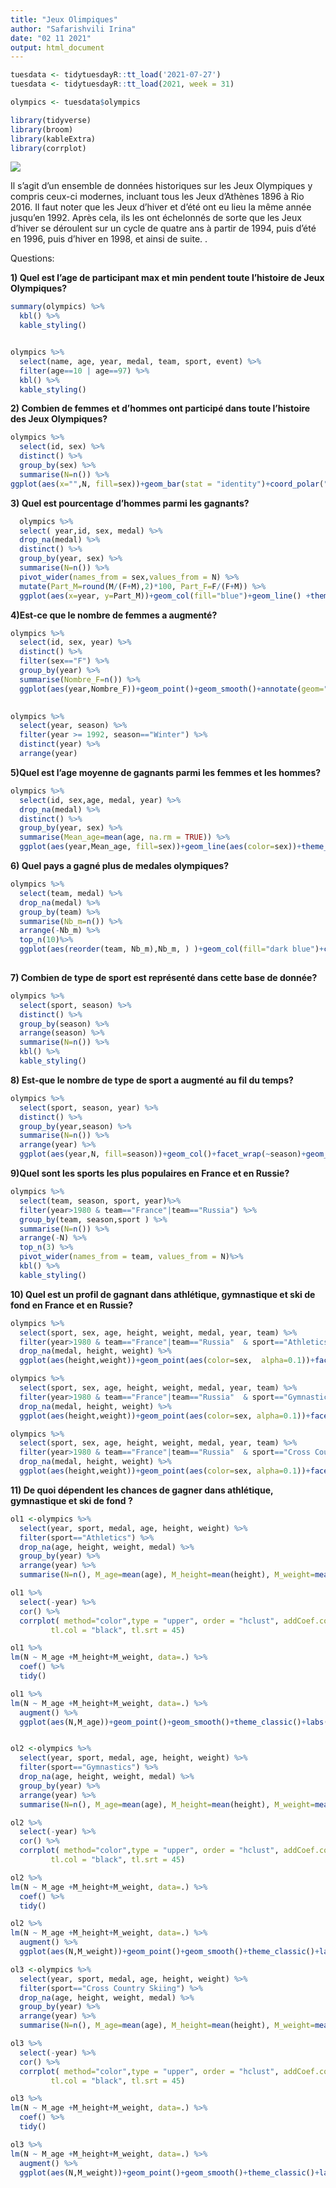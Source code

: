 ---
title: "Jeux Olimpiques"
author: "Safarishvili Irina"
date: "02 11 2021"
output: html_document
---


```{r, echo=FALSE, warning=FALSE, message=FALSE}

tuesdata <- tidytuesdayR::tt_load('2021-07-27')
tuesdata <- tidytuesdayR::tt_load(2021, week = 31)

olympics <- tuesdata$olympics

library(tidyverse)
library(broom)
library(kableExtra)
library(corrplot)

```


![](JO.png)

Il s'agit d'un ensemble de données historiques sur les Jeux Olympiques y compris ceux-ci modernes, incluant tous les Jeux d'Athènes 1896 à Rio 2016.
Il faut noter que les Jeux d'hiver et d'été ont eu lieu la même année jusqu'en 1992. Après cela, ils les ont échelonnés de sorte que les Jeux d'hiver se déroulent sur un cycle de quatre ans à partir de 1994, puis d'été en 1996, puis d'hiver en 1998, et ainsi de suite. .

Questions:

**1) Quel est l'age de participant max et min pendent toute l'histoire de Jeux Olympiques?** 

```{r}

summary(olympics) %>% 
  kbl() %>% 
  kable_styling()


olympics %>% 
  select(name, age, year, medal, team, sport, event) %>% 
  filter(age==10 | age==97) %>% 
  kbl() %>% 
  kable_styling()
```

**2) Combien de femmes et d'hommes ont participé dans toute l'histoire des Jeux Olympiques?**

```{r}
olympics %>%
  select(id, sex) %>% 
  distinct() %>% 
  group_by(sex) %>%
  summarise(N=n()) %>%
ggplot(aes(x="",N, fill=sex))+geom_bar(stat = "identity")+coord_polar("y",start=0)+ theme_void()

```

**3) Quel est pourcentage d'hommes parmi les gagnants?**
```{r, warning=FALSE}
  olympics %>%
  select( year,id, sex, medal) %>%
  drop_na(medal) %>% 
  distinct() %>%
  group_by(year, sex) %>%
  summarise(N=n()) %>% 
  pivot_wider(names_from = sex,values_from = N) %>% 
  mutate(Part_M=round(M/(F+M),2)*100, Part_F=F/(F+M)) %>% 
  ggplot(aes(x=year, y=Part_M))+geom_col(fill="blue")+geom_line() +theme_classic()+labs(y= "% d'hommes gagnants", x="an")

```


**4)Est-ce que le nombre de femmes a augmenté?**

```{r, warning=FALSE, message=F}
olympics %>% 
  select(id, sex, year) %>% 
  distinct() %>% 
  filter(sex=="F") %>% 
  group_by(year) %>% 
  summarise(Nombre_F=n()) %>% 
  ggplot(aes(year,Nombre_F))+geom_point()+geom_smooth()+annotate(geom="text", label="Winter", x=2006, y=0 )+annotate(geom="text", label="Summer", x=2000, y=5000 )+theme_classic()
  
```

```{r, echo=FALSE}
olympics %>% 
  select(year, season) %>% 
  filter(year >= 1992, season=="Winter") %>% 
  distinct(year) %>% 
  arrange(year)
```

**5)Quel est l'age moyenne de gagnants parmi les femmes et les hommes?**
```{r,  message=F}
olympics %>% 
  select(id, sex,age, medal, year) %>%
  drop_na(medal) %>%
  distinct() %>% 
  group_by(year, sex) %>% 
  summarise(Mean_age=mean(age, na.rm = TRUE)) %>% 
  ggplot(aes(year,Mean_age, fill=sex))+geom_line(aes(color=sex))+theme_classic()
```

**6) Quel pays a gagné plus de medales olympiques?**

```{r, message=F}
olympics %>% 
  select(team, medal) %>% 
  drop_na(medal) %>% 
  group_by(team) %>% 
  summarise(Nb_m=n()) %>%
  arrange(-Nb_m) %>% 
  top_n(10)%>% 
  ggplot(aes(reorder(team, Nb_m),Nb_m, ) )+geom_col(fill="dark blue")+coord_flip()+theme_classic()+labs(x= "Pays", y="Nombre de medales")
  
```


**7) Combien de type de sport est représenté dans cette base de donnée?**

```{r}
olympics %>%
  select(sport, season) %>% 
  distinct() %>% 
  group_by(season) %>% 
  arrange(season) %>% 
  summarise(N=n()) %>% 
  kbl() %>% 
  kable_styling()
```
**8) Est-que le nombre de type de sport a augmenté au fil du temps?**
```{r, message=F}  
olympics %>%
  select(sport, season, year) %>% 
  distinct() %>% 
  group_by(year,season) %>% 
  summarise(N=n()) %>% 
  arrange(year) %>% 
  ggplot(aes(year,N, fill=season))+geom_col()+facet_wrap(~season)+geom_line()+theme_classic()+theme(legend.position ="none")
```

**9)Quel sont les sports les plus populaires en France et en Russie?**

```{r, message=F}
olympics %>% 
  select(team, season, sport, year)%>%
  filter(year>1980 & team=="France"|team=="Russia") %>%
  group_by(team, season,sport ) %>% 
  summarise(N=n()) %>% 
  arrange(-N) %>% 
  top_n(3) %>% 
  pivot_wider(names_from = team, values_from = N)%>%
  kbl() %>% 
  kable_styling()
```


**10) Quel est un profil de gagnant dans athlétique, gymnastique et ski de fond en France et en Russie?**

```{r}
olympics %>% 
  select(sport, sex, age, height, weight, medal, year, team) %>% 
  filter(year>1980 & team=="France"|team=="Russia"  & sport=="Athletics") %>% 
  drop_na(medal, height, weight) %>% 
  ggplot(aes(height,weight))+geom_point(aes(color=sex,  alpha=0.1))+facet_wrap(~team)+theme_classic()+labs(title = "Profil de gagnant en athlétique")
```

```{r}
olympics %>% 
  select(sport, sex, age, height, weight, medal, year, team) %>% 
  filter(year>1980 & team=="France"|team=="Russia"  & sport=="Gymnastics") %>% 
  drop_na(medal, height, weight) %>% 
  ggplot(aes(height,weight))+geom_point(aes(color=sex, alpha=0.1))+facet_wrap(~team)+theme_classic()+labs(title = "Profil de gagnant en gymnastique")
```

```{r}
olympics %>% 
  select(sport, sex, age, height, weight, medal, year, team) %>% 
  filter(year>1980 & team=="France"|team=="Russia"  & sport=="Cross Country Skiing") %>% 
  drop_na(medal, height, weight) %>% 
  ggplot(aes(height,weight))+geom_point(aes(color=sex, alpha=0.1))+facet_wrap(~team)+theme_classic()+labs(title = "Profil de gagnant en ski de fond")
```

**11) De quoi dépendent les chances de gagner dans athlétique, gymnastique et ski de fond ?**

```{r, warning=FALSE, message=F}

ol1 <-olympics %>% 
  select(year, sport, medal, age, height, weight) %>% 
  filter(sport=="Athletics") %>% 
  drop_na(age, height, weight, medal) %>% 
  group_by(year) %>%
  arrange(year) %>% 
  summarise(N=n(), M_age=mean(age), M_height=mean(height), M_weight=mean(weight))

ol1 %>%
  select(-year) %>% 
  cor() %>% 
  corrplot( method="color",type = "upper", order = "hclust", addCoef.col = "black",
         tl.col = "black", tl.srt = 45)

ol1 %>% 
lm(N ~ M_age +M_height+M_weight, data=.) %>% 
  coef() %>% 
  tidy()

ol1 %>% 
lm(N ~ M_age +M_height+M_weight, data=.) %>% 
  augment() %>% 
  ggplot(aes(N,M_age))+geom_point()+geom_smooth()+theme_classic()+labs(title = "Athlétique")



```

```{r, warning=FALSE, message=F}
ol2 <-olympics %>% 
  select(year, sport, medal, age, height, weight) %>% 
  filter(sport=="Gymnastics") %>% 
  drop_na(age, height, weight, medal) %>% 
  group_by(year) %>%
  arrange(year) %>% 
  summarise(N=n(), M_age=mean(age), M_height=mean(height), M_weight=mean(weight))

ol2 %>%
  select(-year) %>% 
  cor() %>% 
  corrplot( method="color",type = "upper", order = "hclust", addCoef.col = "black",
         tl.col = "black", tl.srt = 45)

ol2 %>% 
lm(N ~ M_age +M_height+M_weight, data=.) %>% 
  coef() %>% 
  tidy()

ol2 %>% 
lm(N ~ M_age +M_height+M_weight, data=.) %>%
  augment() %>% 
  ggplot(aes(N,M_weight))+geom_point()+geom_smooth()+theme_classic()+labs(title = "Gymnastique")

```

```{r, warning=FALSE, message=F}
ol3 <-olympics %>% 
  select(year, sport, medal, age, height, weight) %>% 
  filter(sport=="Cross Country Skiing") %>% 
  drop_na(age, height, weight, medal) %>% 
  group_by(year) %>%
  arrange(year) %>% 
  summarise(N=n(), M_age=mean(age), M_height=mean(height), M_weight=mean(weight))

ol3 %>%
  select(-year) %>% 
  cor() %>% 
  corrplot( method="color",type = "upper", order = "hclust", addCoef.col = "black",
         tl.col = "black", tl.srt = 45)

ol3 %>% 
lm(N ~ M_age +M_height+M_weight, data=.) %>% 
  coef() %>% 
  tidy()

ol3 %>% 
lm(N ~ M_age +M_height+M_weight, data=.) %>%
  augment() %>% 
  ggplot(aes(N,M_weight))+geom_point()+geom_smooth()+theme_classic()+labs(title = "Ski de fond")
```





